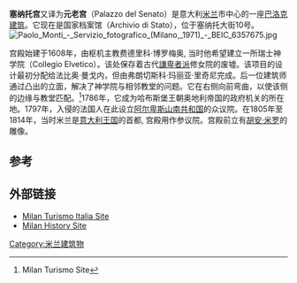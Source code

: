 {{Infobox building
| name                =塞纳托宫 
| native_name         = Palazzo del Senato
| image               = Palazzo del Senato - 1608 - facciata di F.M.Ricchino - Milano.JPG
| map_type            =  Italy Milan Central#Italy
| map_dot_label       = Palazzo del Senato
| architectural_style = [[巴洛克|巴洛克]]
| location_city       = 米兰
| location_country    =意大利
| coordinates         = {{coord|45|28|13|N|9|11|56|E|source:kolossus-itwiki|display=title,inline}}
| start_date          = 1608
}}
'''塞纳托宫'''又译为'''元老宫'''（Palazzo del Senato）是意大利[[米兰|米兰]]市中心的一座[[巴洛克建筑|巴洛克建筑]]。它现在是国家档案馆（Archivio di Stato），位于塞纳托大街10号。
[[File:Paolo_Monti_-_Servizio_fotografico_(Milano,_1971)_-_BEIC_6357675.jpg|thumb]]

宫殿始建于1608年，由枢机主教费德里科·博罗梅奥, 当时他希望建立一所瑞士神学院（Collegio Elvetico）。该处保存着古代[[謙卑者派|謙卑者派]]修女院的废墟。该项目的设计最初分配给法比奥·曼戈内，但由弗朗切斯科·玛丽亚·里奇尼完成。后一位建筑师通过凸出的立面，解决了神学院与相邻教堂的问题。它在右侧向前弯曲，以使该侧的边缘与教堂匹配。<ref>Milan Turismo Site</ref>1786年，它成为哈布斯堡王朝奥地利帝国的政府机关的所在地。1797年，入侵的法国人在此设立[[阿尔卑斯山南共和国|阿尔卑斯山南共和国]]的众议院。在1805年至1814年，当时米兰是[[意大利王国|意大利王国]]的首都, 宫殿用作参议院。宫殿前立有[[胡安·米罗|胡安·米罗]]的雕像。

==参考==
{{Reflist}}

==外部链接==
* [http://www.turismo.milano.it/wps/portal/!ut/p/c0/04_SB8K8xLLM9MSSzPy8xBz9CP0os3hzS0O_QGcLEwP_ICNTA08D_2APT1dHYwMDE_3g1Dz9gmxHRQCvgnB_/?WCM_GLOBAL_CONTEXT=en/SITur/HOME/artecultura/architettura/loc3674  Milan Turismo Italia Site]
* [http://www.storiadimilano.it/citta/Porta_Orientale/senato.htm Milan History Site] {{Wayback|url=http://www.storiadimilano.it/citta/Porta_Orientale/senato.htm |date=20181122160352 }}

{{米兰地标}}
[[Category:米兰建筑物|Category:米兰建筑物]]